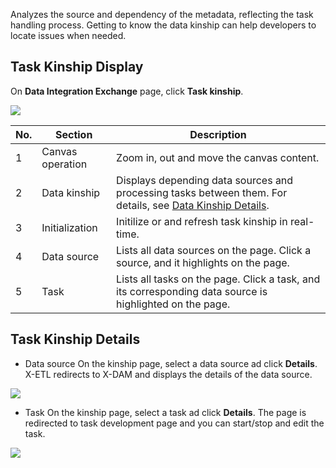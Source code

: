 Analyzes the source and dependency of the metadata, reflecting the task handling process. Getting to know the data kinship can help developers to locate issues when needed.

## Task Kinship Display

On **Data Integration Exchange** page, click **Task kinship**.

![](https://wordpressfreezonex.oss-accelerate.aliyuncs.com/supETL/38.png)

<table>
  <thead>
    <tr>
<th>No.</th>
<th>Section</th>
<th>Description</th>
    </tr>
  </thead>
  <tbody>
    <tr>
<td>1</td>
<td>Canvas operation</td>
<td>Zoom in, out and move the canvas content.</td>
    </tr>
    <tr>
<td>2</td>
<td>Data kinship</td>
<td>Displays depending data sources and processing tasks between them. For details, see <a href="#kinshipDetail">Data Kinship Details</a>.</td>
    </tr>
    <tr>
<td>3</td>
<td>Initialization</td>
<td>Initilize or and refresh task kinship in real-time.</td>
    </tr>
    <tr>
<td>4</td>
<td>Data source</td>
<td>Lists all data sources on the page. Click a source, and it highlights on the page.</td>
    </tr>
    <tr>
<td>5</td>
<td>Task</td>
<td>Lists all tasks on the page. Click a task, and its corresponding data source is highlighted on the page.</td>
    </tr>
  </tbody>
</table>

<span id="kinshipDetail"></span>

## Task Kinship Details
- Data source
On the kinship page, select a data source ad click **Details**. X-ETL redirects to X-DAM and displays the details of the data source.

![](https://wordpressfreezonex.oss-accelerate.aliyuncs.com/supETL/39.png)


- Task
On the kinship page, select a task ad click **Details**. The page is redirected to task development page and you can start/stop and edit the task.

![](https://wordpressfreezonex.oss-accelerate.aliyuncs.com/supETL/40.png)
